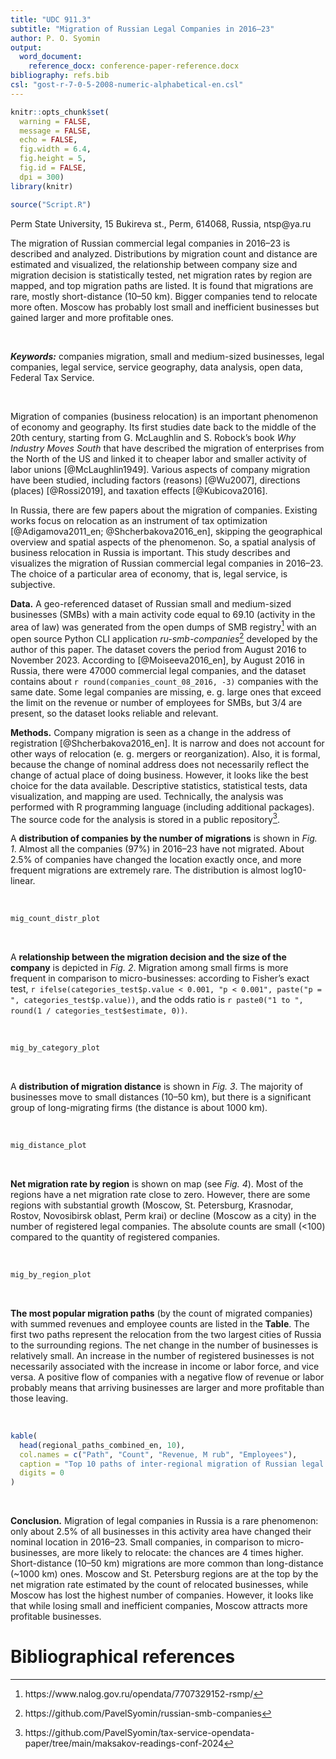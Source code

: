 ```yaml
---
title: "UDC 911.3"
subtitle: "Migration of Russian Legal Companies in 2016–23"
author: P. O. Syomin
output: 
  word_document:
    reference_docx: conference-paper-reference.docx
bibliography: refs.bib
csl: "gost-r-7-0-5-2008-numeric-alphabetical-en.csl"
---
```


```r
knitr::opts_chunk$set(
  warning = FALSE, 
  message = FALSE, 
  echo = FALSE, 
  fig.width = 6.4, 
  fig.height = 5,
  fig.id = FALSE,
  dpi = 300)
library(knitr)
```

```r
source("Script.R")
```

<div custom-style="Date">

Perm State University, 15 Bukireva st., Perm, 614068, Russia, ntsp\@ya.ru

</div>

<div custom-style="Abstract">

The migration of Russian commercial legal companies in 2016–23 is described and analyzed. Distributions by migration count and distance are estimated and visualized, the relationship between company size and migration decision is statistically tested, net migration rates by region are mapped, and top migration paths are listed. It is found that migrations are rare, mostly short-distance (10–50 km). Bigger companies tend to relocate more often. Moscow has probably lost small and inefficient businesses but gained larger and more profitable ones.

<br>

***Keywords:*** companies migration, small and medium-sized businesses, legal companies, legal service, service geography, data analysis, open data, Federal Tax Service.

</div>

<br>

Migration of companies (business relocation) is an important phenomenon of economy and geography. Its first studies date back to the middle of the 20th century, starting from G. McLaughlin and S. Robock's book *Why Industry Moves South* that have described the migration of enterprises from the North of the US and linked it to cheaper labor and smaller activity of labor unions [@McLaughlin1949]. Various aspects of company migration have been studied, including factors (reasons) [@Wu2007], directions (places) [@Rossi2019], and taxation effects [@Kubicova2016].

In Russia, there are few papers about the migration of companies. Existing works focus on relocation as an instrument of tax optimization [@Adigamova2011_en; @Shcherbakova2016_en], skipping the geographical overview and spatial aspects of the phenomenon. So, a spatial analysis of business relocation in Russia is important. This study describes and visualizes the migration of Russian commercial legal companies in 2016–23. The choice of a particular area of economy, that is, legal service, is subjective.

**Data.** A geo-referenced dataset of Russian small and medium-sized businesses (SMBs) with a main activity code equal to 69.10 (activity in the area of law) was generated from the open dumps of SMB registry[^1] with an open source Python CLI application *ru-smb-companies*[^2] developed by the author of this paper. The dataset covers the period from August 2016 to November 2023. According to [@Moiseeva2016_en], by August 2016 in Russia, there were 47000 commercial legal companies, and the dataset contains about `r round(companies_count_08_2016, -3)` companies with the same date. Some legal companies are missing, e. g. large ones that exceed the limit on the revenue or number of employees for SMBs, but 3/4 are present, so the dataset looks reliable and relevant.

[^1]: https://www.nalog.gov.ru/opendata/7707329152-rsmp/
[^2]: https://github.com/PavelSyomin/russian-smb-companies

**Methods.** Company migration is seen as a change in the address of registration [@Shcherbakova2016_en]. It is narrow and does not account for other ways of relocation (e. g. mergers or reorganization). Also, it is formal, because the change of nominal address does not necessarily reflect the change of actual place of doing business. However, it looks like the best choice for the data available. Descriptive statistics, statistical tests, data visualization, and mapping are used. Technically, the analysis was performed with R programming language (including additional packages). The source code for the analysis is stored in a public repository[^3].

[^3]: https://github.com/PavelSyomin/tax-service-opendata-paper/tree/main/maksakov-readings-conf-2024

A **distribution of companies by the number of migrations** is shown in *Fig. 1*. Almost all the companies (97%) in 2016–23 have not migrated. About 2.5% of companies have changed the location exactly once, and more frequent migrations are extremely rare. The distribution is almost log10-linear.

<br>

```r
mig_count_distr_plot
```

<br>

A **relationship between the migration decision and the size of the company** is depicted in *Fig. 2*. Migration among small firms is more frequent in comparison to micro-businesses: according to Fisher's exact test, `r ifelse(categories_test$p.value < 0.001, "p < 0.001", paste("p = ", categories_test$p.value))`, and the odds ratio is `r paste0("1 to ", round(1 / categories_test$estimate, 0))`.

<br>

```r
mig_by_category_plot
```

<br>

A **distribution of migration distance** is shown in *Fig. 3*. The majority of businesses move to small distances (10–50 km), but there is a significant group of long-migrating firms (the distance is about 1000 km).

<br>

```r
mig_distance_plot
```

<br>

**Net migration rate by region** is shown on map (see *Fig. 4*). Most of the regions have a net migration rate close to zero. However, there are some regions with substantial growth (Moscow, St. Petersburg, Krasnodar, Rostov, Novosibirsk oblast, Perm krai) or decline (Moscow as a city) in the number of registered legal companies. The absolute counts are small (<100) compared to the quantity of registered companies.

<br>

```r
mig_by_region_plot
```

<br>

**The most popular migration paths** (by the count of migrated companies) with summed revenues and employee counts are listed in the **Table**. The first two paths represent the relocation from the two largest cities of Russia to the surrounding regions. The net change in the number of businesses is relatively small. An increase in the number of registered businesses is not necessarily associated with the increase in income or labor force, and vice versa. A positive flow of companies with a negative flow of revenue or labor probably means that arriving businesses are larger and more profitable than those leaving.

<br>

```r
kable(
  head(regional_paths_combined_en, 10),
  col.names = c("Path", "Count", "Revenue, M rub", "Employees"),
  caption = "Top 10 paths of inter-regional migration of Russian legal companies in 2016–23",
  digits = 0
)
```

<br>

**Conclusion.** Migration of legal companies in Russia is a rare phenomenon: only about 2.5% of all businesses in this activity area have changed their nominal location in 2016–23. Small companies, in comparison to micro-businesses, are more likely to relocate: the chances are 4 times higher. Short-distance (10–50 km) migrations are more common than long-distance (~1000 km) ones. Moscow and St. Petersburg regions are at the top by the net migration rate estimated by the count of relocated businesses, while Moscow has lost the highest number of companies. However, it looks like that while losing small and inefficient companies, Moscow attracts more profitable businesses.

# Bibliographical references

<div id="refs"></div>
